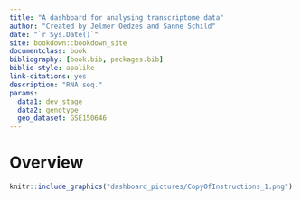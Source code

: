 ```yaml
--- 
title: "A dashboard for analysing transcriptome data"
author: "Created by Jelmer Oedzes and Sanne Schild"
date: "`r Sys.Date()`"
site: bookdown::bookdown_site
documentclass: book
bibliography: [book.bib, packages.bib]
biblio-style: apalike
link-citations: yes
description: "RNA seq."
params:
  data1: dev_stage
  data2: genotype
  geo_dataset: GSE150646
---
```


# Overview

```r
knitr::include_graphics("dashboard_pictures/CopyOfInstructions_1.png")
```


